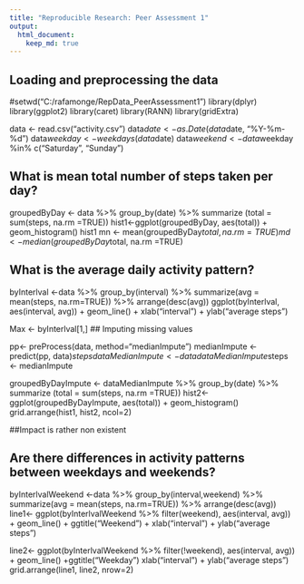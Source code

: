 ```yaml
---
title: "Reproducible Research: Peer Assessment 1"
output: 
  html_document:
    keep_md: true
---
```



## Loading and preprocessing the data
#setwd("C:/rafamonge/RepData_PeerAssessment1")
library(dplyr)
library(ggplot2)
library(caret)
library(RANN)
library(gridExtra)


data <- read.csv("activity.csv")
data$date <- as.Date(data$date, "%Y-%m-%d")
data$weekday <- weekdays(data$date)
data$weekend <- data$weekday %in% c("Saturday", "Sunday")

## What is mean total number of steps taken per day?

groupedByDay <- data %>% group_by(date) %>% summarize (total = sum(steps, na.rm =TRUE))
hist1<-ggplot(groupedByDay, aes(total)) + geom_histogram()
hist1
mn <- mean(groupedByDay$total, na.rm =TRUE)
md <- median(groupedByDay$total, na.rm =TRUE) 

## What is the average daily activity pattern?

byInterlval <-data %>% group_by(interval) %>% summarize(avg = mean(steps, na.rm=TRUE)) %>% arrange(desc(avg))
ggplot(byInterlval, aes(interval, avg)) + geom_line() +
   xlab("interval") + ylab("average steps")


Max <- byInterlval[1,]
## Imputing missing values

pp<- preProcess(data, method="medianImpute")
medianImpute <-predict(pp, data)$steps
dataMedianImpute <- data
dataMedianImpute$steps <- medianImpute


groupedByDayImpute <- dataMedianImpute %>% group_by(date) %>% summarize (total = sum(steps, na.rm =TRUE))
hist2<-ggplot(groupedByDayImpute, aes(total)) + geom_histogram()
grid.arrange(hist1, hist2, ncol=2)

##Impact is rather non existent



## Are there differences in activity patterns between weekdays and weekends?


byInterlvalWeekend <-data %>% group_by(interval,weekend) %>% summarize(avg = mean(steps, na.rm=TRUE)) %>% arrange(desc(avg))
line1<- ggplot(byInterlvalWeekend %>% filter(weekend), aes(interval, avg)) + geom_line() + ggtitle("Weekend") +
   xlab("interval") + ylab("average steps")

line2<- ggplot(byInterlvalWeekend %>% filter(!weekend), aes(interval, avg)) + geom_line() +ggtitle("Weekday") 
   xlab("interval") + ylab("average steps")
grid.arrange(line1, line2, nrow=2)